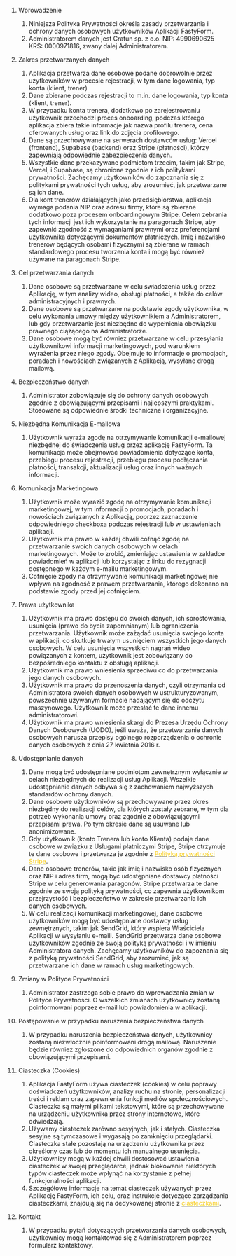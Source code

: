 1. Wprowadzenie

   1. Niniejsza Polityka Prywatności określa zasady przetwarzania i ochrony danych osobowych użytkowników Aplikacji FastyForm.
   2. Administratorem danych jest Cratun sp. z o.o. NIP: 4990690625 KRS: 0000971816, zwany dalej Administratorem.

2. Zakres przetwarzanych danych

   1. Aplikacja przetwarza dane osobowe podane dobrowolnie przez użytkowników w procesie rejestracji, w tym dane logowania, typ konta (klient, trener)
   2. Dane zbierane podczas rejestracji to m.in. dane logowania, typ konta (klient, trener).
   3. W przypadku konta trenera, dodatkowo po zarejestrowaniu użytkownik przechodzi proces onboarding, podczas którego aplikacja zbiera takie informacje jak nazwa profilu trenera, cena oferowanych usług oraz link do zdjęcia profilowego.
   4. Dane są przechowywane na serwerach dostawców usług: Vercel (frontend), Supabase (backend) oraz Stripe (płatności), którzy zapewniają odpowiednie zabezpieczenia danych.
   5. Wszystkie dane przekazywane podmiotom trzecim, takim jak Stripe, Vercel, i Supabase, są chronione zgodnie z ich politykami prywatności. Zachęcamy użytkowników do zapoznania się z politykami prywatności tych usług, aby zrozumieć, jak przetwarzane są ich dane.
   6. Dla kont trenerów działających jako przedsiębiorstwa, aplikacja wymaga podania NIP oraz adresu firmy, które są zbierane dodatkowo poza procesem onboardingowym Stripe. Celem zebrania tych informacji jest ich wykorzystanie na paragonach Stripe, aby zapewnić zgodność z wymaganiami prawnymi oraz preferencjami użytkownika dotyczącymi dokumentów płatniczych. Imię i nazwisko trenerów będących osobami fizycznymi są zbierane w ramach standardowego procesu tworzenia konta i mogą być również używane na paragonach Stripe.

3. Cel przetwarzania danych

   1. Dane osobowe są przetwarzane w celu świadczenia usług przez Aplikację, w tym analizy wideo, obsługi płatności, a także do celów administracyjnych i prawnych.
   2. Dane osobowe są przetwarzane na podstawie zgody użytkownika, w celu wykonania umowy między użytkownikiem a Administratorem, lub gdy przetwarzanie jest niezbędne do wypełnienia obowiązku prawnego ciążącego na Administratorze.
   3. Dane osobowe mogą być również przetwarzane w celu przesyłania użytkownikowi informacji marketingowych, pod warunkiem wyrażenia przez niego zgody. Obejmuje to informacje o promocjach, poradach i nowościach związanych z Aplikacją, wysyłane drogą mailową.

4. Bezpieczeństwo danych

   1. Administrator zobowiązuje się do ochrony danych osobowych zgodnie z obowiązującymi przepisami i najlepszymi praktykami. Stosowane są odpowiednie środki techniczne i organizacyjne.

5. Niezbędna Komunikacja E-mailowa

   1. Użytkownik wyraża zgodę na otrzymywanie komunikacji e-mailowej niezbędnej do świadczenia usług przez aplikację FastyForm. Ta komunikacja może obejmować powiadomienia dotyczące konta, przebiegu procesu rejestracji, przebiegu procesu podłączania płatności, transakcji, aktualizacji usług oraz innych ważnych informacji.

6. Komunikacja Marketingowa

   1. Użytkownik może wyrazić zgodę na otrzymywanie komunikacji marketingowej, w tym informacji o promocjach, poradach i nowościach związanych z Aplikacją, poprzez zaznaczenie odpowiedniego checkboxa podczas rejestracji lub w ustawieniach aplikacji.
   2. Użytkownik ma prawo w każdej chwili cofnąć zgodę na przetwarzanie swoich danych osobowych w celach marketingowych. Może to zrobić, zmieniając ustawienia w zakładce powiadomień w aplikacji lub korzystając z linku do rezygnacji dostępnego w każdym e-mailu marketingowym.
   3. Cofnięcie zgody na otrzymywanie komunikacji marketingowej nie wpływa na zgodność z prawem przetwarzania, którego dokonano na podstawie zgody przed jej cofnięciem.

7. Prawa użytkownika

   1. Użytkownik ma prawo dostępu do swoich danych, ich sprostowania, usunięcia (prawo do bycia zapomnianym) lub ograniczenia przetwarzania. Użytkownik może zażądać usunięcia swojego konta w aplikacji, co skutkuje trwałym usunięciem wszystkich jego danych osobowych. W celu usunięcia wszystkich nagrań wideo powiązanych z kontem, użytkownik jest zobowiązany do bezpośredniego kontaktu z obsługą aplikacji.
   2. Użytkownik ma prawo wniesienia sprzeciwu co do przetwarzania jego danych osobowych.
   3. Użytkownik ma prawo do przenoszenia danych, czyli otrzymania od Administratora swoich danych osobowych w ustrukturyzowanym, powszechnie używanym formacie nadającym się do odczytu maszynowego. Użytkownik może przesłać te dane innemu administratorowi.
   4. Użytkownik ma prawo wniesienia skargi do Prezesa Urzędu Ochrony Danych Osobowych (UODO), jeśli uważa, że przetwarzanie danych osobowych narusza przepisy ogólnego rozporządzenia o ochronie danych osobowych z dnia 27 kwietnia 2016 r.

8. Udostępnianie danych

   1. Dane mogą być udostępniane podmiotom zewnętrznym wyłącznie w celach niezbędnych do realizacji usług Aplikacji. Wszelkie udostępnianie danych odbywa się z zachowaniem najwyższych standardów ochrony danych.
   2. Dane osobowe użytkowników są przechowywane przez okres niezbędny do realizacji celów, dla których zostały zebrane, w tym dla potrzeb wykonania umowy oraz zgodnie z obowiązującymi przepisami prawa. Po tym okresie dane są usuwane lub anonimizowane.
   3. Gdy użytkownik (konto Trenera lub konto Klienta) podaje dane osobowe w związku z Usługami płatniczymi Stripe, Stripe otrzymuje te dane osobowe i przetwarza je zgodnie z [<font color='#facc15'>Polityką prywatności Stripe</font>](https://stripe.com/en-pl/privacy).
   4. Dane osobowe trenerów, takie jak imię i nazwisko osób fizycznych oraz NIP i adres firm, mogą być udostępniane dostawcy płatności Stripe w celu generowania paragonów. Stripe przetwarza te dane zgodnie ze swoją polityką prywatności, co zapewnia użytkownikom przejrzystość i bezpieczeństwo w zakresie przetwarzania ich danych osobowych.
   5. W celu realizacji komunikacji marketingowej, dane osobowe użytkowników mogą być udostępniane dostawcy usług zewnętrznych, takim jak SendGrid, który wspiera Właściciela Aplikacji w wysyłaniu e-maili. SendGrid przetwarza dane osobowe użytkowników zgodnie ze swoją polityką prywatności i w imieniu Administratora danych. Zachęcamy użytkowników do zapoznania się z polityką prywatności SendGrid, aby zrozumieć, jak są przetwarzane ich dane w ramach usług marketingowych.

9. Zmiany w Polityce Prywatności

   1. Administrator zastrzega sobie prawo do wprowadzania zmian w Polityce Prywatności. O wszelkich zmianach użytkownicy zostaną poinformowani poprzez e-mail lub powiadomienia w aplikacji.

10. Postępowanie w przypadku naruszenia bezpieczeństwa danych

    1. W przypadku naruszenia bezpieczeństwa danych, użytkownicy zostaną niezwłocznie poinformowani drogą mailową. Naruszenie będzie również zgłoszone do odpowiednich organów zgodnie z obowiązującymi przepisami.

11. Ciasteczka (Cookies)

    1. Aplikacja FastyForm używa ciasteczek (cookies) w celu poprawy doświadczeń użytkowników, analizy ruchu na stronie, personalizacji treści i reklam oraz zapewnienia funkcji mediów społecznościowych. Ciasteczka są małymi plikami tekstowymi, które są przechowywane na urządzeniu użytkownika przez strony internetowe, które odwiedzają.
    2. Używamy ciasteczek zarówno sesyjnych, jak i stałych. Ciasteczka sesyjne są tymczasowe i wygasają po zamknięciu przeglądarki. Ciasteczka stałe pozostają na urządzeniu użytkownika przez określony czas lub do momentu ich manualnego usunięcia.
    3. Użytkownicy mogą w każdej chwili dostosować ustawienia ciasteczek w swojej przeglądarce, jednak blokowanie niektórych typów ciasteczek może wpłynąć na korzystanie z pełnej funkcjonalności aplikacji.
    4. Szczegółowe informacje na temat ciasteczek używanych przez Aplikację FastyForm, ich celu, oraz instrukcje dotyczące zarządzania ciasteczkami, znajdują się na dedykowanej stronie z [<font color='#facc15'>ciasteczkami</font>](https://www.fastyform.com/cookies).

12. Kontakt
    1. W przypadku pytań dotyczących przetwarzania danych osobowych, użytkownicy mogą kontaktować się z Administratorem poprzez formularz kontaktowy.
